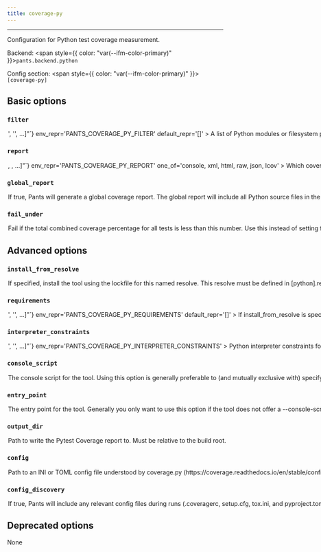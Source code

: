 ```yaml
---
title: coverage-py
---
```



---

Configuration for Python test coverage measurement.

Backend: <span style={{ color: "var(--ifm-color-primary)" }}>`pants.backend.python`</span>

Config section: <span style={{ color: "var(--ifm-color-primary)" }}>`[coverage-py]`</span>

## Basic options

<span className={styles.options}>

### `filter`

<Option
  cli_repr={`--coverage-py-filter="['<str>', '<str>', ...]"`}
  env_repr='PANTS_COVERAGE_PY_FILTER'
  default_repr='[]'
>
  

A list of Python modules or filesystem paths to use in the coverage report, e.g. `['helloworld_test', 'helloworld/util/dirutil']`.

Both modules and directory paths are recursive\: any submodules or child paths, respectively, will be included.

If you leave this off, the coverage report will include every file in the transitive closure of the address/file arguments; for example, `test \:\:` will include every Python file in your project, whereas `test project/app_test.py` will include `app_test.py` and any of its transitive dependencies.

</Option>


### `report`

<Option
  cli_repr={`--coverage-py-report="[<CoverageReportType>, <CoverageReportType>, ...]"`}
  env_repr='PANTS_COVERAGE_PY_REPORT'
  one_of='console, xml, html, raw, json, lcov'
>
  

Which coverage report type(s) to emit.

</Option>


### `global_report`

<Option
  cli_repr='--[no-]coverage-py-global-report'
  env_repr='PANTS_COVERAGE_PY_GLOBAL_REPORT'
  default_repr='False'
>
  

If true, Pants will generate a global coverage report.

The global report will include all Python source files in the workspace and not just those depended on by the tests that were run.

</Option>


### `fail_under`

<Option
  cli_repr='--coverage-py-fail-under=<float>'
  env_repr='PANTS_COVERAGE_PY_FAIL_UNDER'
  default_repr='None'
>
  

Fail if the total combined coverage percentage for all tests is less than this number.

Use this instead of setting `fail_under` in a coverage.py config file, as the config will apply to each test separately, while you typically want this to apply to the combined coverage for all tests run.

Note that you must generate at least one (non-raw) coverage report for this check to trigger.

Note also that if you specify a non-integral value, you must also set `[report] precision` properly in the coverage.py config file to make use of the decimal places. See https\://coverage.readthedocs.io/en/latest/config.html.

</Option>


## Advanced options

### `install_from_resolve`

<Option
  cli_repr='--coverage-py-install-from-resolve=<str>'
  env_repr='PANTS_COVERAGE_PY_INSTALL_FROM_RESOLVE'
  default_repr='None'
>
  

If specified, install the tool using the lockfile for this named resolve.

This resolve must be defined in `[python].resolves`, as described in [Third-party dependencies](doc\:python-third-party-dependencies#user-lockfiles).

The resolve's entire lockfile will be installed, unless specific requirements are listed via the `requirements` option, in which case only those requirements will be installed. This is useful if you don't want to invalidate the tool's outputs when the resolve incurs changes to unrelated requirements.

If unspecified, and the `lockfile` option is unset, the tool will be installed using the default lockfile shipped with Pants.

If unspecified, and the `lockfile` option is set, the tool will use the custom `coverage-py` "tool lockfile" generated from the `version` and `extra_requirements` options. But note that this mechanism is deprecated.

</Option>


### `requirements`

<Option
  cli_repr={`--coverage-py-requirements="['<str>', '<str>', ...]"`}
  env_repr='PANTS_COVERAGE_PY_REQUIREMENTS'
  default_repr='[]'
>
  

If `install_from_resolve` is specified, install these requirements, at the versions provided by the specified resolve's lockfile.

Values can be pip-style requirements (e.g., `tool` or `tool==1.2.3` or `tool>=1.2.3`), or addresses of `python_requirement` targets (or targets that generate or depend on `python_requirement` targets).

The lockfile will be validated against the requirements - if a lockfile doesn't provide the requirement (at a suitable version, if the requirement specifies version constraints) Pants will error.

If unspecified, install the entire lockfile.

</Option>


### `interpreter_constraints`

<Option
  cli_repr={`--coverage-py-interpreter-constraints="['<str>', '<str>', ...]"`}
  env_repr='PANTS_COVERAGE_PY_INTERPRETER_CONSTRAINTS'
>
  

Python interpreter constraints for this tool.

</Option>


### `console_script`

<Option
  cli_repr='--coverage-py-console-script=<str>'
  env_repr='PANTS_COVERAGE_PY_CONSOLE_SCRIPT'
  default_repr='coverage'
>
  

The console script for the tool. Using this option is generally preferable to (and mutually exclusive with) specifying an `--entry-point` since console script names have a higher expectation of staying stable across releases of the tool. Usually, you will not want to change this from the default.

</Option>


### `entry_point`

<Option
  cli_repr='--coverage-py-entry-point=<str>'
  env_repr='PANTS_COVERAGE_PY_ENTRY_POINT'
  default_repr='None'
>
  

The entry point for the tool. Generally you only want to use this option if the tool does not offer a `--console-script` (which this option is mutually exclusive with). Usually, you will not want to change this from the default.

</Option>


### `output_dir`

<Option
  cli_repr='--coverage-py-output-dir=<str>'
  env_repr='PANTS_COVERAGE_PY_OUTPUT_DIR'
  default_repr='{distdir}/coverage/python'
>
  

Path to write the Pytest Coverage report to. Must be relative to the build root.

</Option>


### `config`

<Option
  cli_repr='--coverage-py-config=<file_option>'
  env_repr='PANTS_COVERAGE_PY_CONFIG'
  default_repr='None'
>
  

Path to an INI or TOML config file understood by coverage.py (https\://coverage.readthedocs.io/en/stable/config.html).

Setting this option will disable `[coverage-py].config_discovery`. Use this option if the config is located in a non-standard location.

</Option>


### `config_discovery`

<Option
  cli_repr='--[no-]coverage-py-config-discovery'
  env_repr='PANTS_COVERAGE_PY_CONFIG_DISCOVERY'
  default_repr='True'
>
  

If true, Pants will include any relevant config files during runs (`.coveragerc`, `setup.cfg`, `tox.ini`, and `pyproject.toml`).

Use `[coverage-py].config` instead if your config is in a non-standard location.

</Option>


## Deprecated options

None

</span>